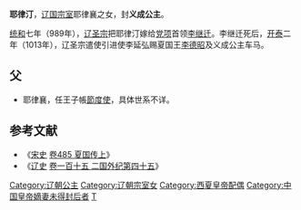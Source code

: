 '''耶律汀'''，[[辽国|辽国]][[宗室|宗室]]耶律襄之女，封'''义成公主'''。

[[统和|统和]]七年（989年），[[辽圣宗|辽圣宗]]把耶律汀嫁给[[党项|党项]]首领[[李继迁|李继迁]]。李继迁死后，[[開泰_(遼)|开泰]]二年（1013年），辽圣宗遣使引进使李延弘赐夏国王[[李德明|李德昭]]及义成公主车马。
==父==
* 耶律襄，任王子帳[[節度使|節度使]]，具体世系不详。
==参考文献==
*《[[宋史|宋史]] [[s:宋史/卷485|卷485 夏国传上]]》
*《[[辽史|辽史]] [[s:辽史/卷115|卷一百十五 二国外纪第四十五]]》 
{{西夏皇后}}

[[Category:辽朝公主|Category:辽朝公主]]
[[Category:辽朝宗室女|Category:辽朝宗室女]]
[[Category:西夏皇帝配偶|Category:西夏皇帝配偶]]
[[Category:中国皇帝嫡妻未得封后者|Category:中国皇帝嫡妻未得封后者]]
[[Category:耶律氏|T]]